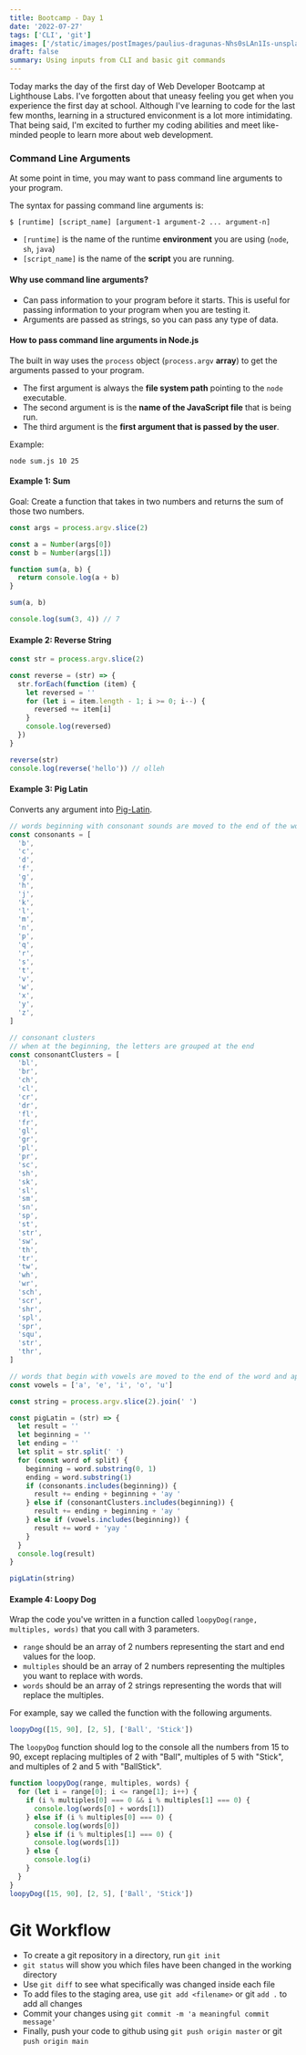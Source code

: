 ```yaml
---
title: Bootcamp - Day 1
date: '2022-07-27'
tags: ['CLI', 'git']
images: ['/static/images/postImages/paulius-dragunas-Nhs0sLAn1Is-unsplash.jpg']
draft: false
summary: Using inputs from CLI and basic git commands
---
```


<TOCInline toc={props.toc} asDisclosure />

Today marks the day of the first day of Web Developer Bootcamp at Lighthouse Labs. I've forgotten about that uneasy feeling you get when you experience the first day at school. Although I've learning to code for the last few months, learning in a structured enviconment is a lot more intimidating. That being said, I'm excited to further my coding abilities and meet like-minded people to learn more about web development.

### Command Line Arguments

At some point in time, you may want to pass command line arguments to your program.

The syntax for passing command line arguments is:

```
$ [runtime] [script_name] [argument-1 argument-2 ... argument-n]
```

- `[runtime]` is the name of the runtime **environment** you are using (`node`, `sh`, `java`)
- `[script_name]` is the name of the **script** you are running.

#### Why use command line arguments?

- Can pass information to your program before it starts. This is useful for passing information to your program when you are testing it.
- Arguments are passed as strings, so you can pass any type of data.

#### How to pass command line arguments in Node.js

The built in way uses the `process` object (`process.argv` **array**) to get the arguments passed to your program.

- The first argument is always the **file system path** pointing to the `node` executable.
- The second argument is is the **name of the JavaScript file** that is being run.
- The third argument is the **first argument that is passed by the user**.

Example:

```
node sum.js 10 25
```

#### Example 1: Sum

Goal: Create a function that takes in two numbers and returns the sum of those two numbers.

```js
const args = process.argv.slice(2)

const a = Number(args[0])
const b = Number(args[1])

function sum(a, b) {
  return console.log(a + b)
}

sum(a, b)

console.log(sum(3, 4)) // 7
```

#### Example 2: Reverse String

```js
const str = process.argv.slice(2)

const reverse = (str) => {
  str.forEach(function (item) {
    let reversed = ''
    for (let i = item.length - 1; i >= 0; i--) {
      reversed += item[i]
    }
    console.log(reversed)
  })
}

reverse(str)
console.log(reverse('hello')) // olleh
```

#### Example 3: Pig Latin

Converts any argument into [Pig-Latin](https://en.wikipedia.org/wiki/Pig_Latin).

```js
// words beginning with consonant sounds are moved to the end of the word and appended with "ay"
const consonants = [
  'b',
  'c',
  'd',
  'f',
  'g',
  'h',
  'j',
  'k',
  'l',
  'm',
  'n',
  'p',
  'q',
  'r',
  's',
  't',
  'v',
  'w',
  'x',
  'y',
  'z',
]

// consonant clusters
// when at the beginning, the letters are grouped at the end
const consonantClusters = [
  'bl',
  'br',
  'ch',
  'cl',
  'cr',
  'dr',
  'fl',
  'fr',
  'gl',
  'gr',
  'pl',
  'pr',
  'sc',
  'sh',
  'sk',
  'sl',
  'sm',
  'sn',
  'sp',
  'st',
  'str',
  'sw',
  'th',
  'tr',
  'tw',
  'wh',
  'wr',
  'sch',
  'scr',
  'shr',
  'spl',
  'spr',
  'squ',
  'str',
  'thr',
]

// words that begin with vowels are moved to the end of the word and appended with "yay"
const vowels = ['a', 'e', 'i', 'o', 'u']

const string = process.argv.slice(2).join(' ')

const pigLatin = (str) => {
  let result = ''
  let beginning = ''
  let ending = ''
  let split = str.split(' ')
  for (const word of split) {
    beginning = word.substring(0, 1)
    ending = word.substring(1)
    if (consonants.includes(beginning)) {
      result += ending + beginning + 'ay '
    } else if (consonantClusters.includes(beginning)) {
      result += ending + beginning + 'ay '
    } else if (vowels.includes(beginning)) {
      result += word + 'yay '
    }
  }
  console.log(result)
}

pigLatin(string)
```

#### Example 4: Loopy Dog

Wrap the code you've written in a function called `loopyDog(range, multiples, words)` that you call with 3 parameters.

- `range` should be an array of 2 numbers representing the start and end values for the loop.
- `multiples` should be an array of 2 numbers representing the multiples you want to replace with words.
- `words` should be an array of 2 strings representing the words that will replace the multiples.

For example, say we called the function with the following arguments.

```js
loopyDog([15, 90], [2, 5], ['Ball', 'Stick'])
```

The `loopyDog` function should log to the console all the numbers from 15 to 90, except replacing multiples of 2 with "Ball", multiples of 5 with "Stick", and multiples of 2 and 5 with "BallStick".

```js
function loopyDog(range, multiples, words) {
  for (let i = range[0]; i <= range[1]; i++) {
    if (i % multiples[0] === 0 && i % multiples[1] === 0) {
      console.log(words[0] + words[1])
    } else if (i % multiples[0] === 0) {
      console.log(words[0])
    } else if (i % multiples[1] === 0) {
      console.log(words[1])
    } else {
      console.log(i)
    }
  }
}
loopyDog([15, 90], [2, 5], ['Ball', 'Stick'])
```

# Git Workflow

- To create a git repository in a directory, run `git init`
- `git status` will show you which files have been changed in the working directory
- Use `git diff` to see what specifically was changed inside each file
- To add files to the staging area, use `git add <filename>` or git `add .` to add all changes
- Commit your changes using `git commit -m 'a meaningful commit message'`
- Finally, push your code to github using `git push origin master` or git `push origin main`
